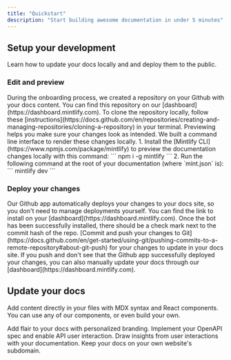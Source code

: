 ```yaml
---
title: "Quickstart"
description: "Start building awesome documentation in under 5 minutes"
---
```


## Setup your development

Learn how to update your docs locally and and deploy them to the public.

### Edit and preview

<AccordionGroup>
  <Accordion icon="github" title="Clone your docs locally">
    During the onboarding process, we created a repository on your Github with your docs content.
    You can find this repository on our [dashboard](https://dashboard.mintlify.com). To clone the
    repository locally, follow these
    [instructions](https://docs.github.com/en/repositories/creating-and-managing-repositories/cloning-a-repository)
    in your terminal.
  </Accordion>
  <Accordion icon="rectangle-terminal" title="Preview changes">
    Previewing helps you make sure your changes look as intended. We built a command line interface
    to render these changes locally. 1. Install the [Mintlify
    CLI](https://www.npmjs.com/package/mintlify) to preview the documentation changes locally with
    this command: ``` npm i -g mintlify ``` 2. Run the following command at the root of your
    documentation (where `mint.json` is): ``` mintlify dev ```
  </Accordion>
</AccordionGroup>

### Deploy your changes

<AccordionGroup>

<Accordion icon="message-bot" title="Install our Github app">
  Our Github app automatically deploys your changes to your docs site, so you don't need to manage
  deployments yourself. You can find the link to install on your
  [dashboard](https://dashboard.mintlify.com). Once the bot has been successfully installed, there
  should be a check mark next to the commit hash of the repo.
</Accordion>
<Accordion icon="rocket" title="Push your changes">
  [Commit and push your changes to
  Git](https://docs.github.com/en/get-started/using-git/pushing-commits-to-a-remote-repository#about-git-push)
  for your changes to update in your docs site. If you push and don't see that the Github app
  successfully deployed your changes, you can also manually update your docs through our
  [dashboard](https://dashboard.mintlify.com).
</Accordion>

</AccordionGroup>

## Update your docs

Add content directly in your files with MDX syntax and React components. You can use any of our components, or even build your own.

<CardGroup>

<Card title="Style Your Docs" icon="paintbrush" href="/settings/global">
  Add flair to your docs with personalized branding.
</Card>

<Card title="Add API Endpoints" icon="square-code" href="/api-playground/configuration">
  Implement your OpenAPI spec and enable API user interaction.
</Card>

<Card title="Integrate Analytics" icon="chart-mixed" href="/analytics/supported-integrations">
  Draw insights from user interactions with your documentation.
</Card>

<Card title="Host on a Custom Domain" icon="browser" href="/settings/custom-domain/subdomain">
  Keep your docs on your own website's subdomain.
</Card>

</CardGroup>
